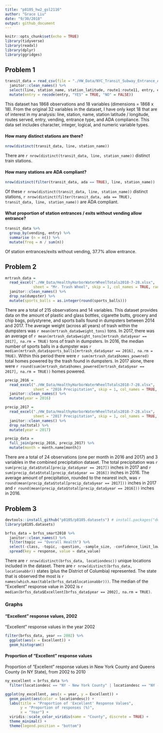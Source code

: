 ```yaml
---
title: "p8105_hw2_gsl2116"
author: "Grace Liu"
date: "9/30/2018"
output: github_document
---
```


```r
knitr::opts_chunk$set(echo = TRUE)
library(tidyverse)
library(readxl)
library(dplyr)
library(ggridges)
```

## Problem 1
```r
transit_data = read_csv(file = "./HW_Data/NYC_Transit_Subway_Entrance_And_Exit_Data.csv") %>% 
  janitor::clean_names() %>% 
  select(line, station_name, station_latitude, route1:route11, entry, entrance_type, vending, ada) %>% 
  mutate(entry = recode(entry, "YES" = TRUE, "NO" = FALSE))
```
This dataset has 1868 observations and 18 variables (dimensions = 1868 x 18). From the original 32 variables in the dataset, I have only kept 18 that are of interest in my analysis: line, station, name, station latitude / longitude, routes served, entry, vending, entrance type, and ADA compliance. This data set includes character, integer, logical, and numeric variable types.  

#### How many distinct stations are there?
```r
nrow(distinct(transit_data, line, station_name))
```
There are `r nrow(distinct(transit_data, line, station_name))` distinct train stations.

#### How many stations are ADA compliant?
```r
nrow(distinct(filter(transit_data, ada == TRUE), line, station_name))
```
Of these `r nrow(distinct(transit_data, line, station_name))` distinct stations, `r nrow(distinct(filter(transit_data, ada == TRUE), transit_data, line, station_name))` are ADA compliant.

#### What proportion of station entrances / exits without vending allow entrance?
```r
transit_data %>%
  group_by(vending, entry) %>%
  summarise (n = n()) %>%
  mutate(freq = n / sum(n))
```
Of station entrances/exits without vending, 37.7% allow entrance.

## Problem 2
```r
mrtrash_data =
  read_excel("./HW_Data/HealthyHarborWaterWheelTotals2018-7-28.xlsx",
             sheet = "Mr. Trash Wheel", skip = 1, col_names = TRUE, range = "A2:N256") %>% 
  janitor::clean_names() %>% 
  drop_na(dumpster) %>% 
  mutate(sports_balls = as.integer(round(sports_balls)))
```

There are a total of 215 observations and 14 variables. This dataset provides data on the amount of plastic and glass bottles, cigarette butts, grocery and chip bags, polystyrene, and sports balls found in dumpsters between 2014 and 2017. The average weight (across all years) of trash within the dumpsters was `r mean(mrtrash_data$weight_tons)` tons. In 2017, there was an average of `r mean(mrtrash_data$weight_tons[mrtrash_data$year == 2017], na.rm = TRUE)` tons of trash in dumpsters. In 2016, the median number of sports balls in a dumpster was `r median(mrtrash_data$sports_balls[mrtrash_data$year == 2016], na.rm = TRUE)`. Within this period there were `r sum(mrtrash_data$homes_powered)` total homes powered by the trash found in dumpsters. In 2017 alone, there were `r round(sum(mrtrash_data$homes_powered[mrtrash_data$year == 2017], na.rm = TRUE))` homes powered.

```r
precip_2016 =
  read_excel("./HW_Data/HealthyHarborWaterWheelTotals2018-7-28.xlsx",
             sheet = "2016 Precipitation", skip = 1, col_names = TRUE, range = "A2:B14") %>% 
  janitor::clean_names() %>% 
  mutate(year = 2016)

precip_2017 =
  read_excel("./HW_Data/HealthyHarborWaterWheelTotals2018-7-28.xlsx",
             sheet = "2017 Precipitation", skip = 1, col_names = TRUE, range = "A2:B14") %>%
  janitor::clean_names() %>% 
  drop_na(total) %>% 
  mutate(year = 2017)

precip_data =
  full_join(precip_2016, precip_2017) %>% 
  mutate(month = month.name[month])
```
There are a total of 24 observations (one per month in 2016 and 2017) and 3 variables in the combined precipitation dataset. The total precipitation was `r sum(precip_data$total[precip_data$year == 2017])` inches in 2017 and `r sum(precip_data$total[precip_data$year == 2016])` inches in 2016. The average amount of precipitation, rounded to the nearest inch, was `r round(mean(precip_data$total[precip_data$year == 2017]))` inches in 2017 and `r round(mean(precip_data$total[precip_data$year == 2016]))` inches in 2016.

## Problem 3
```r
devtools::install_github("p8105/p8105.datasets") # install.packages("devtools")
library(p8105.datasets)
```

```r
brfss_data = brfss_smart2010 %>% 
  janitor::clean_names() %>% 
  filter(topic == "Overall Health") %>% 
  select(-class, -topic, -question, -sample_size, -confidence_limit_low:-geo_location) %>% 
  spread(key = response, value = data_value)
```

There are `r nrow(distinct(brfss_data, locationdesc))` unique locations included in the dataset. There are `r nrow(distinct(brfss_data, locationabbr))` states (plus the District of Columbia) represented. The state that is observed the most is `r names(which.max(table(brfss_data$locationabbr)))`. The median of the “Excellent” response value in 2002 is `r median(brfss_data$Excellent[brfss_data$year == 2002], na.rm = TRUE)`.

### Graphs
#### “Excellent” response values, 2002
“Excellent” response values in the year 2002
```r
filter(brfss_data, year == 2002) %>% 
  ggplot(aes(x = Excellent)) +
  geom_histogram()
```

#### Proportion of “Excellent” response values
Proportion of “Excellent” response values in New York County and Queens County (in NY State), from 2002 to 2010
```r
ny_excellent = brfss_data %>% 
  filter(locationdesc == "NY - New York County" | locationdesc == "NY - Queens County")

ggplot(ny_excellent, aes(x = year, y = Excellent)) +
  geom_point(aes(color = locationdesc)) +
  labs(title = "Proportion of 'Excellent' Response Values",
       y = "Proportion of responses (%)",
       x = "Year") +
  viridis::scale_color_viridis(name = "County", discrete = TRUE) +
  theme_minimal() +
  theme(legend.position = "bottom")
```